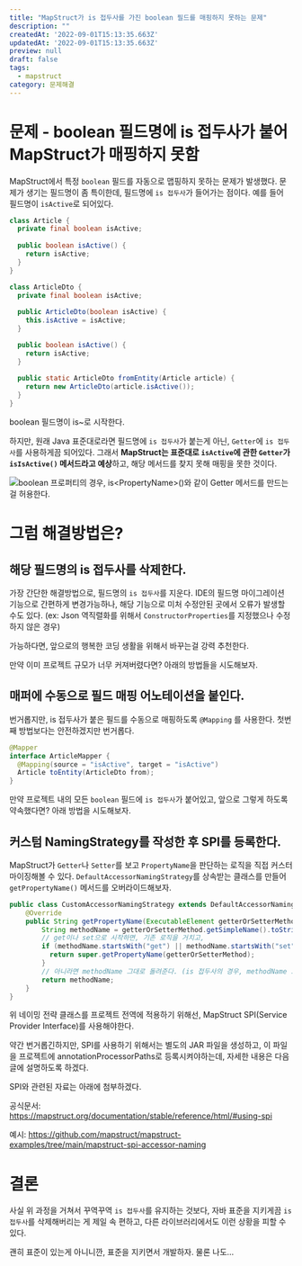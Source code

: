 ```yaml
---
title: "MapStruct가 is 접두사를 가진 boolean 필드를 매핑하지 못하는 문제"
description: ""
createdAt: '2022-09-01T15:13:35.663Z'
updatedAt: '2022-09-01T15:13:35.663Z'
preview: null
draft: false
tags:
  - mapstruct
category: 문제해결
---
```


# 문제 - boolean 필드명에 is 접두사가 붙어 MapStruct가 매핑하지 못함
MapStruct에서 특정 `boolean` 필드를 자동으로 맵핑하지 못하는 문제가 발생했다. 문제가 생기는 필드명이 좀 특이한데, 필드명에 `is 접두사`가 들어가는 점이다. 예를 들어 필드명이 `isActive`로 되어있다.

```java
class Article {
  private final boolean isActive;
  
  public boolean isActive() {
    return isActive;
  }
}

class ArticleDto {
  private final boolean isActive;
  
  public ArticleDto(boolean isActive) {
    this.isActive = isActive;
  }

  public boolean isActive() {
    return isActive;
  }
  
  public static ArticleDto fromEntity(Article article) {
    return new ArticleDto(article.isActive());
  }
}
```
boolean 필드명이 is~로 시작한다.

하지만, 원래 Java 표준대로라면 필드명에 `is 접두사`가 붙는게 아닌, `Getter`에 `is 접두사`를 사용하게끔 되어있다. 그래서 **MapStruct는 표준대로 `isActive`에 관한 `Getter`가 `isIsActive()` 메서드라고 예상**하고, 해당 메서드를 찾지 못해 매핑을 못한 것이다.

![boolean 프로퍼티의 경우, is&lt;PropertyName&gt;()와 같이 Getter 메서드를 만드는 걸 허용한다.](/posts/mapstruct가-is-접두사를-가진-boolean-필드를-매핑하지-못하는-문제/1.png)

# 그럼 해결방법은?
## 해당 필드명의 is 접두사를 삭제한다.
가장 간단한 해결방법으로, 필드명의 `is 접두사`를 지운다. IDE의 필드명 마이그레이션 기능으로 간편하게 변경가능하나, 해당 기능으로 미처 수정안된 곳에서 오류가 발생할 수도 있다. (ex: Json 역직렬화를 위해서 `ConstructorProperties`를 지정했으나 수정하지 않은 경우)

가능하다면, 앞으로의 행복한 코딩 생활을 위해서 바꾸는걸 강력 추천한다.

만약 이미 프로젝트 규모가 너무 커져버렸다면? 아래의 방법들을 시도해보자.

## 매퍼에 수동으로 필드 매핑 어노테이션을 붙인다.
번거롭지만, is 접두사가 붙은 필드를 수동으로 매핑하도록 `@Mapping` 를 사용한다. 첫번째 방법보다는 안전하겠지만 번거롭다.

```java
@Mapper
interface ArticleMapper {
  @Mapping(source = "isActive", target = "isActive")
  Article toEntity(ArticleDto from);
}
```
만약 프로젝트 내의 모든 `boolean` 필드에 `is 접두사`가 붙어있고, 앞으로 그렇게 하도록 약속했다면? 아래 방법을 시도해보자.

## 커스텀 NamingStrategy를 작성한 후 SPI를 등록한다.
MapStruct가 `Getter`나 `Setter`를 보고 `PropertyName`을 판단하는 로직을 직접 커스터마이징해볼 수 있다. `DefaultAccessorNamingStrategy`를 상속받는 클래스를 만들어 `getPropertyName()` 메서드를 오버라이드해보자.

```java
public class CustomAccessorNamingStrategy extends DefaultAccessorNamingStrategy {
    @Override
    public String getPropertyName(ExecutableElement getterOrSetterMethod) {
        String methodName = getterOrSetterMethod.getSimpleName().toString();
        // get이나 set으로 시작하면, 기존 로직을 거치고,
        if (methodName.startsWith("get") || methodName.startsWith("set")) {
          return super.getPropertyName(getterOrSetterMethod);
        }
        // 아니라면 methodName 그대로 돌려준다. (is 접두사의 경우, methodName 그대로 반환됨)
        return methodName;
    }
}
```

위 네이밍 전략 클래스를 프로젝트 전역에 적용하기 위해선, MapStruct SPI(Service Provider Interface)를 사용해야한다.

약간 번거롭긴하지만, SPI를 사용하기 위해서는 별도의 JAR 파일을 생성하고, 이 파일을 프로젝트에 annotationProcessorPaths로 등록시켜야하는데, 자세한 내용은 다음 글에 설명하도록 하겠다.

SPI와 관련된 자료는 아래에 첨부하겠다.

  공식문서: https://mapstruct.org/documentation/stable/reference/html/#using-spi

  예시: https://github.com/mapstruct/mapstruct-examples/tree/main/mapstruct-spi-accessor-naming

# 결론
사실 위 과정을 거쳐서 꾸역꾸역 `is 접두사`를 유지하는 것보다, 자바 표준을 지키게끔 `is 접두사`를 삭제해버리는 게 제일 속 편하고, 다른 라이브러리에서도 이런 상황을 피할 수 있다.

괜히 표준이 있는게 아니니깐, 표준을 지키면서 개발하자. 물론 나도…